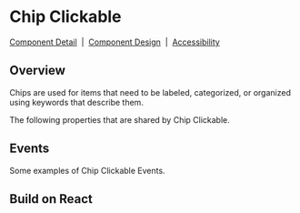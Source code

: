 
# Chip Clickable

[Component Detail](https://design.blip.ai/document/13#/button/visao-geral-button)
&nbsp;|&nbsp;
[Component Design](https://design.blip.ai/d/UbKsV1JhXTK4/design-1#/button/resumo-button)
&nbsp;|&nbsp;
[Accessibility](https://design.blip.ai/d/UbKsV1JhXTK4/design-1#/button/acessibilidade-button)

## Overview

Chips are used for items that need to be labeled, categorized, or organized using keywords that describe them.

<Canvas of={ChipClickableStories.Properties}></Canvas>

<Meta isTemplate />

The following properties that are shared by Chip Clickable.

<Controls />

## Events

Some examples of Chip Clickable Events.

<Source of={ChipClickableStories.Events} />

## Build on React

<Source of={ChipClickableStories.FrameworkReact} />